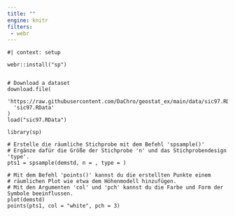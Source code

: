 ```yaml
---
title: ""
engine: knitr
filters:
 - webr
---
```


```webr-r

#| context: setup

webr::install("sp")


# Download a dataset
download.file(
  'https://raw.githubusercontent.com/DaChro/geostat_ex/main/data/sic97.RData',
  'sic97.RData'
)
load("sic97.RData")

```

```webr-r
library(sp)

# Erstelle die räumliche Stichprobe mit dem Befehl 'spsample()'
# Ergänze dafür die Größe der Stichprobe 'n' und das Stichprobendesign 'type'.
pts1 = spsample(demstd, n = , type = )

# Mit dem Befehl 'points()' kannst du die erstellten Punkte einem 
# räumlichen Plot wie etwa dem Höhenmodell hinzufügen.
# Mit den Argumenten 'col' und 'pch' kannst du die Farbe und Form der Symbole beeinflussen.
plot(demstd)
points(pts1, col = "white", pch = 3)


```
